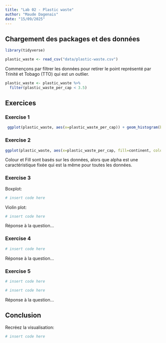 ```yaml
---
title: "Lab 02 - Plastic waste"
author: "Maude Dagenais"
date: "15/09/2025"
---
```


## Chargement des packages et des données

```r
library(tidyverse) 
```

```r
plastic_waste <- read_csv("data/plastic-waste.csv")
```

Commençons par filtrer les données pour retirer le point représenté par Trinité et Tobago (TTO) qui est un outlier.

```r
plastic_waste <- plastic_waste %>%
  filter(plastic_waste_per_cap < 3.5)
```


## Exercices

### Exercise 1

```r
 ggplot(plastic_waste, aes(x=plastic_waste_per_cap)) + geom_histogram(binwidth=0.20) + labs( x="Plastique", y="compte", title="Quantité de déchets par habitant") + facet_wrap(~continent)
```

### Exercise 2

```r
ggplot(plastic_waste, aes(x=plastic_waste_per_cap, fill=continent, colour=continent)) + geom_density(adjust=1, alpha=0.5) + labs( x="Plastique", y="densité", title="Quantité de déchets plastique par habitant", fill="continent")
```

Colour et Fill sont basés sur les données, alors que alpha est une caractéristique fixée qui est la même pour toutes les données. 

### Exercise 3

Boxplot:

```r
# insert code here
```

Violin plot:

```r
# insert code here
```

Réponse à la question...

### Exercise 4


```r
# insert code here
```

Réponse à la question...

### Exercise 5


```r
# insert code here
```

```r
# insert code here
```

Réponse à la question...

## Conclusion

Recréez la visualisation:

```r
# insert code here
```
